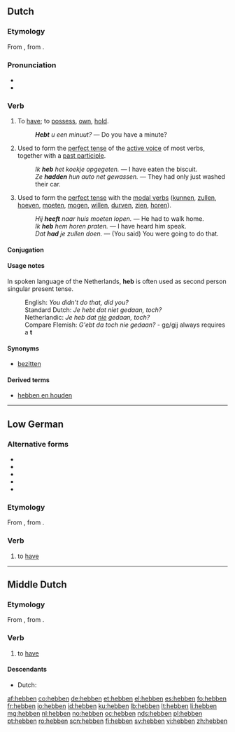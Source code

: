 ==Dutch==

===Etymology===
From {{etyl|odt|nl}} {{term|hebban|lang=odt}}, from {{proto|Germanic|habjanan|lang=nl}}.

===Pronunciation===
* {{IPA|lang=nl|/ˈɦɛ.bə(n)/}}
* {{audio|Nl-hebben.ogg|audio}}

===Verb===
{{nl-verb|irr}}

# {{transitive}} To [[have]]; to [[possess]], [[own]], [[hold]].
#: '''''Hebt''' u een minuut?'' &mdash; Do you have a minute?
# {{context|lang=nl|transitive|auxiliary}} Used to form the [[perfect tense]] of the [[active voice]] of most verbs, together with a [[past participle]].
#: ''Ik '''heb''' het koekje opgegeten.'' &mdash; I have eaten the biscuit.
#: ''Ze '''hadden''' hun auto net gewassen.'' &mdash; They had only just washed their car.
# {{context|lang=nl|transitive|auxiliary}} Used to form the [[perfect tense]] with the [[modal verbs]] ([[kunnen]], [[zullen]], [[hoeven]], [[moeten]], [[mogen]], [[willen]], [[durven]], [[zien]], [[horen]]).
#: ''Hij '''heeft''' naar huis moeten lopen.'' &mdash; He had to walk home.
#: ''Ik '''heb''' hem horen praten.'' &mdash; I have heard him speak.
#: ''Dat '''had''' je zullen doen.'' &mdash; (You said) You were going to do that.

====Conjugation====
{{nl-conj-irr|heb|hebt|heeft|had|gehad|hebbe|hadde|12a=heeft}}

====Usage notes====
In spoken language of the Netherlands, '''heb''' is often used as second person singular present tense.
: English: ''You didn't do that, did you?''
: Standard Dutch: ''Je hebt dat niet gedaan, toch?''
: Netherlandic: ''Je heb dat [[nie#Dutch|nie]] gedaan, toch?''
: Compare Flemish: ''G'ebt da toch nie gedaan?'' - [[ge#Dutch|ge]]/[[gij]] always requires a '''t'''

====Synonyms====
* [[bezitten]]

====Derived terms====
* [[hebben en houden]]

----

==Low German==

===Alternative forms===
* {{l|nds|hewwen}}
* {{l|nds|häwwen}}
* {{l|nds|häbben}}
* {{l|nds|hęwwen}}
* {{l|nds|hębben}}

===Etymology===
From {{etyl|osx|nds}} {{term|hebbian|lang=osx}}, from {{proto|Germanic|habjanan|lang=nds}}.

===Verb===
{{head|nds|verb}}

# to [[have]]

----

==Middle Dutch==

===Etymology===
From {{etyl|odt|dum}} {{term|hebban|lang=odt}}, from {{proto|Germanic|habjanan|lang=dum}}.

===Verb===
{{dum-verb}}

# to [[have]]

====Descendants====
* Dutch: {{l|nl|hebben}}

[[af:hebben]]
[[co:hebben]]
[[de:hebben]]
[[et:hebben]]
[[el:hebben]]
[[es:hebben]]
[[fo:hebben]]
[[fr:hebben]]
[[io:hebben]]
[[id:hebben]]
[[ku:hebben]]
[[lb:hebben]]
[[lt:hebben]]
[[li:hebben]]
[[mg:hebben]]
[[nl:hebben]]
[[no:hebben]]
[[oc:hebben]]
[[nds:hebben]]
[[pl:hebben]]
[[pt:hebben]]
[[ro:hebben]]
[[scn:hebben]]
[[fi:hebben]]
[[sv:hebben]]
[[vi:hebben]]
[[zh:hebben]]